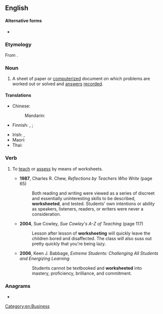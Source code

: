 ==English==

====Alternative forms====
* {{alter|en|wkst|wksht||abbreviation}}

===Etymology===
From {{af|en|work|sheet}}.

===Noun===
{{en-noun}}

# A sheet of paper or [[computerized]] document on which problems are worked out or solved and [[answer]]s [[record]]ed.
#: {{hyper|en|sheet}}

====Translations====
{{trans-top|sheet on which problems are worked out}}
* Chinese:
*: Mandarin: {{t+|cmn|工作表|tr=gōngzuòbiǎo}}
* Finnish: {{t|fi|tehtäväpaperi}}, {{t|fi|tehtävämoniste}} {{qualifier|paper}}; {{t|fi|tehtäväsivu}} {{qualifier|on computer}}
{{trans-mid}}
* Irish: {{t|ga|bileog oibre|f}}, {{t|ga|bileog shaothair|f}}
* Maori: {{t|mi|raumahi }}
* Thai: {{t|th|ตารางทำการ}}
{{trans-bottom}}

===Verb===
{{en-verb}}

# {{lb|en|ambitransitive}} To [[teach]] or [[assess]] by means of worksheets.
#* '''1987''', Charles R. Chew, ''Reflections by Teachers Who Write'' (page 65)
#*: Both reading and writing were viewed as a series of discreet and essentially uninteresting skills to be described, '''worksheeted''', and tested. Students' own intentions or ability as speakers, listeners, readers, or writers were never a consideration.
#* '''2004''', Sue Cowley, ''Sue Cowley's A-Z of Teaching'' (page 117)
#*: Lesson after lesson of '''worksheeting''' will quickly leave the children bored and disaffected. The class will also suss out pretty quickly that you're being lazy.
#* '''2006''', Keen J. Babbage, ''Extreme Students: Challenging All Students and Energizing Learning''
#*: Students cannot be textbooked and '''worksheeted''' into mastery, proficiency, brilliance, and commitment.

===Anagrams===
* {{anagrams|en|a=eehkorstw|sheetwork}}

[[Category:en:Business]]